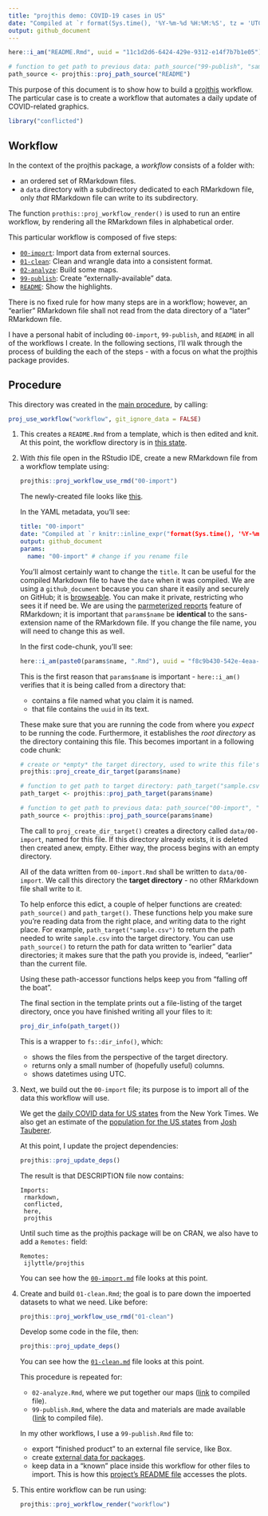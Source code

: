 ```yaml
---
title: "projthis demo: COVID-19 cases in US"
date: "Compiled at `r format(Sys.time(), '%Y-%m-%d %H:%M:%S', tz = 'UTC')` UTC"
output: github_document
---
```


```r
here::i_am("README.Rmd", uuid = "11c1d2d6-6424-429e-9312-e14f7b7b1e05")

# function to get path to previous data: path_source("99-publish", "sample.csv")
path_source <- projthis::proj_path_source("README")
```

This purpose of this document is to show how to build a [projthis](https://ijlyttle.github.io/projthis/) workflow. 
The particular case is to create a workflow that automates a daily update of COVID-related graphics. 

```r
library("conflicted")
```

## Workflow

In the context of the projthis package, a *workflow* consists of a folder with:

- an ordered set of RMarkdown files.
- a `data` directory with a subdirectory dedicated to each RMarkdown file, only *that* RMarkdown file can write to its subdirectory.

The function `prothis::proj_workflow_render()` is used to run an entire workflow, by rendering all the RMarkdown files in alphabetical order.

This particular workflow is composed of five steps:

- [`00-import`](00-import.md): Import data from external sources.
- [`01-clean`](01-clean.md): Clean and wrangle data into a consistent format.
- [`02-analyze`](02-analyze.md): Build some maps.
- [`99-publish`](99-publish.md): Create "externally-available" data.
- [`README`](README.md): Show the highlights.

There is no fixed rule for how many steps are in a workflow; however, an "earlier" RMarkdown file shall not read from the data directory of a "later" RMarkdown file.

I have a personal habit of including `00-import`, `99-publish`, and `README` in all of the workflows I create.
In the following sections, I'll walk through the process of building the each of the steps - with a focus on what the projthis package provides.

## Procedure

This directory was created in the [main procedure](../README.md), by calling:

```r
proj_use_workflow("workflow", git_ignore_data = FALSE)
```

1. This creates a `README.Rmd` from a template, which is then edited and knit. At this point, the workflow directory is in [this state](https://github.com/ijlyttle/covidStates/tree/create-workflow/workflow).

1. With *this* file open in the RStudio IDE, create a new RMarkdown file from a workflow template using:

   ```r
   projthis::proj_workflow_use_rmd("00-import")
   ```
   
   The newly-created file looks like [this](https://github.com/ijlyttle/covidStates/blob/5acbfc5bc1c898c1210455f2c921732e100069a7/workflow/00-import.Rmd).
   
   In the YAML metadata, you'll see:
   
   ```yaml
   title: "00-import"
   date: "Compiled at `r knitr::inline_expr("format(Sys.time(), '%Y-%m-%d %H:%M:%S', tz = 'UTC')")` UTC"
   output: github_document
   params:
     name: "00-import" # change if you rename file
   ```
   
   You'll almost certainly want to change the `title`.
   It can be useful for the compiled Markdown file to have the `date` when it was compiled.
   We are using a `github_document` because you can share it easily and securely on GitHub; it is [browseable](https://happygitwithr.com/workflows-browsability.html).
   You can make it private, restricting who sees it if need be.
   We are using the [parmeterized reports](https://bookdown.org/yihui/rmarkdown/parameterized-reports.html) feature of RMarkdown; it is important that `params$name` be **identical** to the sans-extension name of the RMarkdown file.
   If you change the file name, you will need to change this as well.
   
   In the first code-chunk, you'll see:
   
   ```r
   here::i_am(paste0(params$name, ".Rmd"), uuid = "f8c9b430-542e-4eaa-b315-bad86866aa06")
   ```
   
   This is the first reason that `params$name` is important - `here::i_am()` verifies that it is being called from a directory that:
   
   - contains a file named what you claim it is named.
   - that file contains the `uuid` in its text.
   
   These make sure that you are running the code from where you *expect* to be running the code. 
   Furthermore, it establishes the *root directory* as the directory containing this file. 
   This becomes important in a following code chunk:
   
   ```r
   # create or *empty* the target directory, used to write this file's data: 
   projthis::proj_create_dir_target(params$name)
   
   # function to get path to target directory: path_target("sample.csv")
   path_target <- projthis::proj_path_target(params$name)
   
   # function to get path to previous data: path_source("00-import", "sample.csv")
   path_source <- projthis::proj_path_source(params$name)
   ```
   
   The call to `proj_create_dir_target()` creates a directory called `data/00-import`, named for this file.
   If this directory already exists, it is deleted then created anew, empty. 
   Either way, the process begins with an empty directory.
   
   All of the data written from `00-import.Rmd` shall be written to `data/00-import`. 
   We call this directory the **target directory** - no other RMarkdown file shall write to it. 
   
   To help enforce this edict, a couple of helper functions are created: `path_source()` and `path_target()`. 
   These functions help you make sure you're reading data from the right place, and writing data to the right place.
   For example, `path_target("sample.csv")` to return the path needed to write `sample.csv` into the target directory.
   You can use `path_source()` to return the path for data written to "earlier" data directories; it makes sure that the path you provide is, indeed, "earlier" than the current file.
   
   Using these path-accessor functions helps keep you from "falling off the boat".
   
   The final section in the template prints out a file-listing of the target directory, once you have finished writing all your files to it:
   
   ```r
   proj_dir_info(path_target())
   ```
   
   This is a wrapper to `fs::dir_info()`, which:
   
   - shows the files from the perspective of the target directory.
   - returns only a small number of (hopefully useful) columns.
   - shows datetimes using UTC.
   
1. Next, we build out the `00-import` file; its purpose is to import all of the data this workflow will use.  

   We get the [daily COVID data for US states](https://github.com/nytimes/covid-19-data/blob/master/us-states.csv) from the New York Times.
   We also get an estimate of the [population for the US states](https://github.com/JoshData/historical-state-population-csv/blob/primary/historical_state_population_by_year.csv) from [Josh Tauberer](https://github.com/JoshData).
   
   At this point, I update the project dependencies:
   
   ```r
   projthis::proj_update_deps()
   ```
   
   The result is that DESCRIPTION file now contains:
   
   ```
   Imports: 
    rmarkdown,
    conflicted,
    here,
    projthis
   ```
   
   Until such time as the projthis package will be on CRAN, we also have to add a `Remotes:` field:
   
   ```
   Remotes:
    ijlyttle/projthis
   ```
   
   You can see how the [`00-import.md`](https://github.com/ijlyttle/covidStates/blob/workflow-import/workflow/00-import.md) file looks at this point.

1. Create and build `01-clean.Rmd`; the goal is to pare down the impoerted datasets to what we need. Like before:

   ```r
   projthis::proj_workflow_use_rmd("01-clean")
   ```
   
   Develop some code in the file, then:
   
   ```r
   projthis::proj_update_deps()
   ```

   You can see how the [`01-clean.md`](https://github.com/ijlyttle/covidStates/blob/workflow-clean/workflow/01-clean.md) file looks at this point.
   
   This procedure is repeated for:
   
   - `02-analyze.Rmd`, where we put together our maps ([link](https://github.com/ijlyttle/covidStates/blob/workflow-analyze/workflow/02-analyze.md) to compiled file).
   - `99-publish.Rmd`, where the data and materials are made available ([link](https://github.com/ijlyttle/covidStates/blob/workflow-publish/workflow/99-publish.md) to compiled file).
   
   In my other workflows, I use a `99-publish.Rmd` file to:
   
   - export "finished product" to an external file service, like Box.
   - create [external data for packages](https://r-pkgs.org/data.html).
   - keep data in a "known" place inside this workflow for other files to import.
     This is how this [project's README file](https://raw.githubusercontent.com/ijlyttle/covidStates/master/README.md) accesses the plots.
   
1. This entire workflow can be run using:

   ```r
   projthis::proj_workflow_render("workflow")
   ```
   

